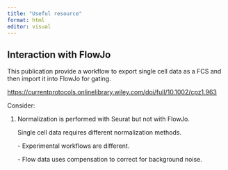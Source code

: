 ```yaml
---
title: "Useful resource"
format: html
editor: visual
---
```


## Interaction with FlowJo

This publication provide a workflow to export single cell data as a FCS and then import it into FlowJo for gating.

<https://currentprotocols.onlinelibrary.wiley.com/doi/full/10.1002/cpz1.963>

Consider:

1.  Normalization is performed with Seurat but not with FlowJo.

    Single cell data requires different normalization methods.

    \- Experimental workflows are different.

    \- Flow data uses compensation to correct for background noise.
